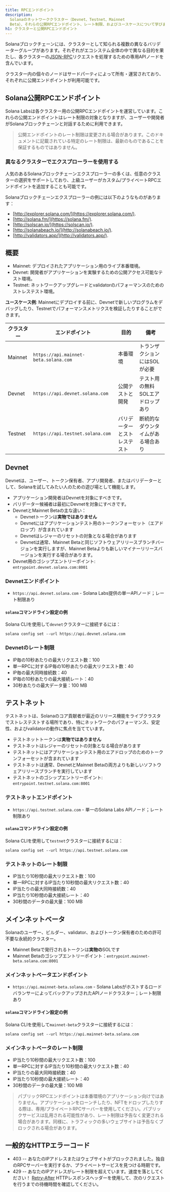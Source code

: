 ```yaml
---
title: RPCエンドポイント
description:
  Solanaのネットワーククラスター（Devnet、Testnet、Mainnet
  Beta）、それらの公開RPCエンドポイント、レート制限、およびユースケースについて学びましょう。開発、テスト、本番環境のために異なるSolanaネットワークに接続する方法を学びましょう。
h1: クラスターと公開RPCエンドポイント
---
```


Solanaブロックチェーンには、クラスターとして知られる複数の異なるバリデーターグループがあります。それぞれがエコシステム全体の中で異なる目的を果たし、各クラスターの[JSON-RPC](/docs/rpc/)リクエストを処理するための専用APIノードを含んでいます。

クラスター内の個々のノードはサードパーティによって所有・運営されており、それぞれに公開エンドポイントが利用可能です。

## Solana公開RPCエンドポイント

Solana
Labsは各クラスター用の公開RPCエンドポイントを運営しています。これらの公開エンドポイントはレート制限の対象となりますが、ユーザーや開発者がSolanaブロックチェーンと対話するために利用できます。

> 公開エンドポイントのレート制限は変更される場合があります。このドキュメントに記載されている特定のレート制限は、最新のものであることを保証するものではありません。

### 異なるクラスターでエクスプローラーを使用する

人気のあるSolanaブロックチェーンエクスプローラーの多くは、任意のクラスターの選択をサポートしており、上級ユーザーがカスタム/プライベートRPCエンドポイントを追加することも可能です。

Solanaブロックチェーンエクスプローラーの例には以下のようなものがあります：

- [http://explorer.solana.com/](https://explorer.solana.com/).
- [http://solana.fm/](https://solana.fm/).
- [http://solscan.io/](https://solscan.io/).
- [http://solanabeach.io/](http://solanabeach.io/).
- [http://validators.app/](http://validators.app/).

## 概要

- Mainnet: デプロイされたアプリケーション用のライブ本番環境。
- Devnet: 開発者がアプリケーションを実験するための公開アクセス可能なテスト環境。
- Testnet: ネットワークアップグレードとvalidatorのパフォーマンスのためのストレステスト環境。

**ユースケース例**:
Mainnetにデプロイする前に、Devnetで新しいプログラムをデバッグしたり、Testnetでパフォーマンスメトリクスを検証したりすることができます。

| **クラスター** | **エンドポイント**                    | **目的**                     | **備考**                           |
| -------------- | ------------------------------------- | ---------------------------- | ---------------------------------- |
| Mainnet        | `https://api.mainnet-beta.solana.com` | 本番環境                     | トランザクションにはSOLが必要      |
| Devnet         | `https://api.devnet.solana.com`       | 公開テストと開発             | テスト用の無料SOLエアドロップあり  |
| Testnet        | `https://api.testnet.solana.com`      | バリデーターとストレステスト | 断続的なダウンタイムがある場合あり |

## Devnet

Devnetは、ユーザー、トークン保有者、アプリ開発者、またはバリデーターとして、Solanaを試してみたい人のための遊び場として機能します。

- アプリケーション開発者はDevnetを対象にすべきです。
- バリデーター候補者は最初にDevnetを対象にすべきです。
- DevnetとMainnet Betaの主な違い：
  - Devnetトークンは**実物ではありません**
  - Devnetにはアプリケーションテスト用のトークンフォーセット（エアドロップ）が含まれています
  - Devnetはレジャーのリセットの対象となる場合があります
  - Devnetは通常、Mainnet
    Betaと同じソフトウェアリリースブランチバージョンを実行しますが、Mainnet
    Betaよりも新しいマイナーリリースバージョンを実行する場合があります。
- Devnet用のゴシップエントリーポイント: `entrypoint.devnet.solana.com:8001`

### Devnetエンドポイント

- `https://api.devnet.solana.com` - Solana
  Labs提供の単一APIノード；レート制限あり

#### `solana`コマンドライン設定の例

Solana CLIを使用して`devnet`クラスターに接続するには：

```shell
solana config set --url https://api.devnet.solana.com
```

### Devnetのレート制限

- IP毎の10秒あたりの最大リクエスト数：100
- 単一RPCに対するIP毎の10秒あたりの最大リクエスト数：40
- IP毎の最大同時接続数：40
- IP毎の10秒あたりの最大接続レート：40
- 30秒あたりの最大データ量：100 MB

## テストネット

テストネットは、Solanaのコア貢献者が最近のリリース機能をライブクラスタでストレステストする場所であり、特にネットワークのパフォーマンス、安定性、およびvalidatorの動作に焦点を当てています。

- テストネットトークンは**実物ではありません**
- テストネットはレジャーのリセットの対象となる場合があります
- テストネットにはアプリケーションテスト用のエアドロップのためのトークンフォーセットが含まれています
- テストネットは通常、DevnetとMainnet
  Betaの両方よりも新しいソフトウェアリリースブランチを実行しています
- テストネットのゴシップエントリーポイント: `entrypoint.testnet.solana.com:8001`

### テストネットエンドポイント

- `https://api.testnet.solana.com` - 単一のSolana Labs APIノード；レート制限あり

#### `solana`コマンドライン設定の例

Solana CLIを使用して`testnet`クラスターに接続するには：

```shell
solana config set --url https://api.testnet.solana.com
```

### テストネットのレート制限

- IP当たり10秒間の最大リクエスト数：100
- 単一RPCに対するIP当たり10秒間の最大リクエスト数：40
- IP当たりの最大同時接続数：40
- IP当たり10秒間の最大接続レート：40
- 30秒間のデータの最大量：100 MB

## メインネットベータ

Solanaのユーザー、ビルダー、validator、およびトークン保有者のための許可不要な永続的クラスター。

- Mainnet Betaで発行されるトークンは**実物の**SOLです
- Mainnet
  Betaのゴシップエントリーポイント：`entrypoint.mainnet-beta.solana.com:8001`

### メインネットベータエンドポイント

- `https://api.mainnet-beta.solana.com` - Solana
  LabsがホストするロードバランサーによってバックアップされたAPIノードクラスター；レート制限あり

#### `solana`コマンドライン設定の例

Solana CLIを使用して`mainnet-beta`クラスターに接続するには：

```shell
solana config set --url https://api.mainnet-beta.solana.com
```

### メインネットベータのレート制限

- IP当たり10秒間の最大リクエスト数：100
- 単一RPCに対するIP当たり10秒間の最大リクエスト数：40
- IP当たりの最大同時接続数：40
- IP当たり10秒間の最大接続レート：40
- 30秒間のデータの最大量：100 MB

> パブリックRPCエンドポイントは本番環境のアプリケーション向けではありません。アプリケーションをローンチしたり、NFTをドロップしたりする際は、専用/プライベートRPCサーバーを使用してください。パブリックサービスは乱用される可能性があり、レート制限は予告なく変更される場合があります。同様に、トラフィックの多いウェブサイトは予告なくブロックされる場合があります。

## 一般的なHTTPエラーコード

- 403
  -- あなたのIPアドレスまたはウェブサイトがブロックされました。独自のRPCサーバーを実行するか、プライベートサービスを見つける時期です。
- 429 -- あなたのIPアドレスがレート制限を超えています。速度を落としてください！
  [Retry-After](https://developer.mozilla.org/en-US/docs/Web/HTTP/Headers/Retry-After)
  HTTPレスポンスヘッダーを使用して、次のリクエストを行うまでの待機時間を確認してください。
